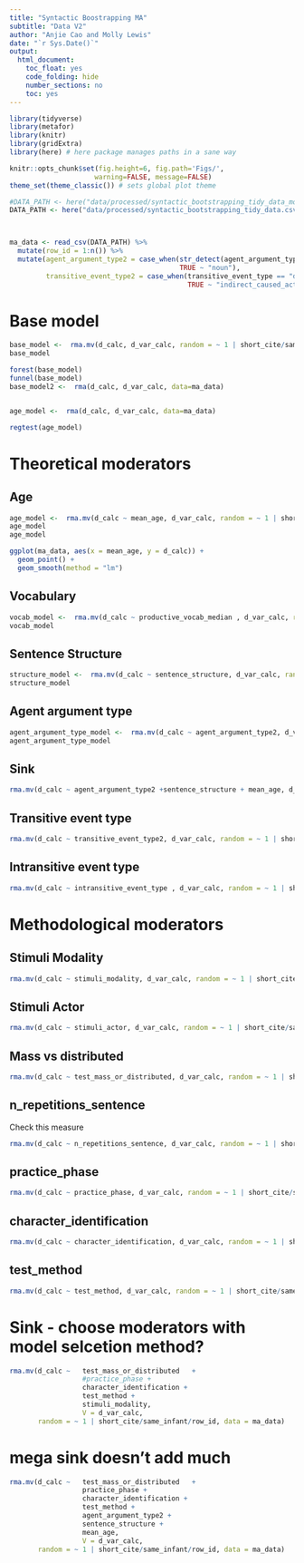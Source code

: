 ```yaml
---
title: "Syntactic Boostrapping MA"
subtitle: "Data V2"
author: "Anjie Cao and Molly Lewis"
date: "`r Sys.Date()`"
output: 
  html_document:
    toc_float: yes
    code_folding: hide 
    number_sections: no
    toc: yes
---
```



```r
library(tidyverse)
library(metafor)
library(knitr)
library(gridExtra)
library(here) # here package manages paths in a sane way
```

```r
knitr::opts_chunk$set(fig.height=6, fig.path='Figs/',
                     warning=FALSE, message=FALSE)
theme_set(theme_classic()) # sets global plot theme
```



```r
#DATA_PATH <- here("data/processed/syntactic_bootstrapping_tidy_data_molly.csv") 
DATA_PATH <- here("data/processed/syntactic_bootstrapping_tidy_data.csv") 



ma_data <- read_csv(DATA_PATH) %>%
  mutate(row_id = 1:n()) %>%
  mutate(agent_argument_type2 = case_when(str_detect(agent_argument_type, "pronoun") ~ "pronoun",
                                          TRUE ~ "noun"),
         transitive_event_type2 = case_when(transitive_event_type == "direct_caused_action" ~ "direct_caused_action",
                                            TRUE ~ "indirect_caused_action"))
```

# Base model
```r
base_model <-  rma.mv(d_calc, d_var_calc, random = ~ 1 | short_cite/same_infant/row_id, data=ma_data)
base_model

forest(base_model)
funnel(base_model)
base_model2 <-  rma(d_calc, d_var_calc, data=ma_data)


age_model <-  rma(d_calc, d_var_calc, data=ma_data)

regtest(age_model)

```

# Theoretical moderators

## Age
```r
age_model <-  rma.mv(d_calc ~ mean_age, d_var_calc, random = ~ 1 | short_cite/same_infant/row_id, data=ma_data)
age_model
age_model

ggplot(ma_data, aes(x = mean_age, y = d_calc)) +
  geom_point() +
  geom_smooth(method = "lm")
```


## Vocabulary

```r
vocab_model <-  rma.mv(d_calc ~ productive_vocab_median , d_var_calc, random = ~ 1 | short_cite/same_infant/row_id, data=ma_data)
vocab_model


```


## Sentence Structure
```r
structure_model <-  rma.mv(d_calc ~ sentence_structure, d_var_calc, random = ~ 1 | short_cite/same_infant/row_id, data=ma_data)
structure_model

```


## Agent argument type
```r
agent_argument_type_model <-  rma.mv(d_calc ~ agent_argument_type2, d_var_calc, random = ~ 1 | short_cite/same_infant/row_id, data=ma_data)
agent_argument_type_model

```

## Sink
```r
rma.mv(d_calc ~ agent_argument_type2 +sentence_structure + mean_age, d_var_calc, random = ~ 1 | short_cite/same_infant/row_id, data=ma_data)
```

## Transitive event type
```r
rma.mv(d_calc ~ transitive_event_type2, d_var_calc, random = ~ 1 | short_cite/same_infant/row_id, data=ma_data %>% filter(sentence_structure == "transitive"))
```

## Intransitive event type
```r
rma.mv(d_calc ~ intransitive_event_type , d_var_calc, random = ~ 1 | short_cite/same_infant/row_id, data=ma_data %>% filter(sentence_structure == "intransitive"))
```

# Methodological moderators

## Stimuli Modality
```r
rma.mv(d_calc ~ stimuli_modality, d_var_calc, random = ~ 1 | short_cite/same_infant/row_id, data=ma_data)
```

## Stimuli Actor
```r
rma.mv(d_calc ~ stimuli_actor, d_var_calc, random = ~ 1 | short_cite/same_infant/row_id, data=ma_data)
```

## Mass vs distributed
```r
rma.mv(d_calc ~ test_mass_or_distributed, d_var_calc, random = ~ 1 | short_cite/same_infant/row_id, data=ma_data)
```

## n_repetitions_sentence
Check this measure 
```r
rma.mv(d_calc ~ n_repetitions_sentence, d_var_calc, random = ~ 1 | short_cite/same_infant/row_id, data=ma_data)
```

## practice_phase
```r
rma.mv(d_calc ~ practice_phase, d_var_calc, random = ~ 1 | short_cite/same_infant/row_id, data=ma_data)
```

## character_identification
```r
rma.mv(d_calc ~ character_identification, d_var_calc, random = ~ 1 | short_cite/same_infant/row_id, data=ma_data)
```

## test_method
```r
rma.mv(d_calc ~ test_method, d_var_calc, random = ~ 1 | short_cite/same_infant/row_id, data=ma_data)
```


# Sink - choose moderators with model selcetion method?
```r
rma.mv(d_calc ~   test_mass_or_distributed   +
                  #practice_phase + 
                  character_identification + 
                  test_method +
                  stimuli_modality,
                  V = d_var_calc, 
       random = ~ 1 | short_cite/same_infant/row_id, data = ma_data)
```


# mega sink doesn't add much
```r
rma.mv(d_calc ~   test_mass_or_distributed   +
                  practice_phase + 
                  character_identification + 
                  test_method +
                  agent_argument_type2 +
                  sentence_structure + 
                  mean_age,
                  V = d_var_calc, 
       random = ~ 1 | short_cite/same_infant/row_id, data = ma_data)
```

